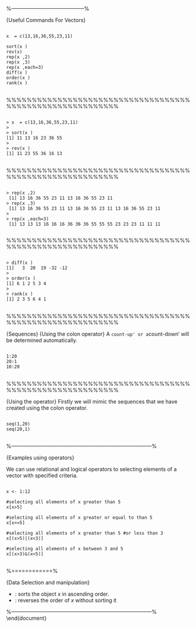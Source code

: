 
%------------------------------------------%

{Useful Commands For Vectors}

<pre>
<code>
x  = c(13,16,36,55,23,11)

sort(x )
rev(x)
rep(x ,2)
rep(x ,3)
rep(x ,each=3)
diff(x )
order(x )
rank(x )
</code>
</pre>

%%%%%%%%%%%%%%%%%%%%%%%%%%%%%%%%%%%%%%%%%%%%%%%%%%%%%%%%%%

<pre>
<code>
> x  = c(13,16,36,55,23,11)
>
> sort(x )
[1] 11 13 16 23 36 55
>
> rev(x )
[1] 11 23 55 36 16 13
</code>
</pre>

%%%%%%%%%%%%%%%%%%%%%%%%%%%%%%%%%%%%%%%%%%%%%%%%%%%%%%%%%%

<pre>
<code>
> rep(x ,2)
 [1] 13 16 36 55 23 11 13 16 36 55 23 11
> rep(x ,3)
 [1] 13 16 36 55 23 11 13 16 36 55 23 11 13 16 36 55 23 11
>
> rep(x ,each=3)
 [1] 13 13 13 16 16 16 36 36 36 55 55 55 23 23 23 11 11 11
 </code>
</pre>

%%%%%%%%%%%%%%%%%%%%%%%%%%%%%%%%%%%%%%%%%%%%%%%%%%%%%%%%%%

<pre>
<code>
> diff(x )
[1]   3  20  19 -32 -12
>
> order(x )
[1] 6 1 2 5 3 4
>
> rank(x )
[1] 2 3 5 6 4 1
</code>
</pre>
</code>
</pre>

%%%%%%%%%%%%%%%%%%%%%%%%%%%%%%%%%%%%%%%%%%%%%%%%%%%%%%%%%%


{Sequences}
{Using the colon operator}
A `count-up' or a `count-down' will be determined automatically.
<pre>
<code>
1:20
20:1
10:20
</code>
</pre>

%%%%%%%%%%%%%%%%%%%%%%%%%%%%%%%%%%%%%%%%%%%%%%%%%%%%%%%%%%

{Using the \texttt{seq()} operator}
Firstly we will mimic the sequences that we have created using the colon operator.
<pre>
<code>
seq(1,20)
seq(20,1)
</code>
</pre>


%---------------------------------------------------------------------------------%

{Examples using operators}

We can use relational and logical operators to selecting elements
of a vector with specified criteria.

<pre>
<code>
x <- 1:12

#selecting all elements of x greater than 5
x[x>5]

#selecting all elements of x greater or equal to than 5
x[x>=5]

#selecting all elements of x greater than 5 #or less than 3
x[(x>5)|(x<3)]

#selecting all elements of x between 3 and 5
x[(x>3)&(x<5)]
</code>
</pre>

%============%

{Data Selection and manipulation}


* \texttt{sort(x)} : sorts the object $x$ in ascending order.
* \texttt{rev(x)} : reverses the order of $x$ without sorting it


%---------------------------------------------------------------------------------%
\end{document}
